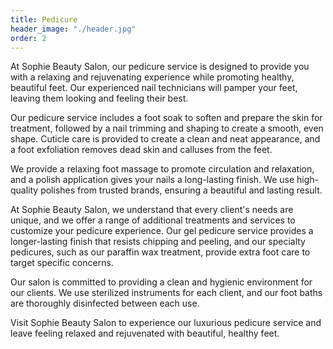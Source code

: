 ```yaml
---
title: Pedicure
header_image: "./header.jpg"
order: 2
---
```


At Sophie Beauty Salon, our pedicure service is designed to provide you with a relaxing and rejuvenating experience while promoting healthy, beautiful feet. Our experienced nail technicians will pamper your feet, leaving them looking and feeling their best.

Our pedicure service includes a foot soak to soften and prepare the skin for treatment, followed by a nail trimming and shaping to create a smooth, even shape. Cuticle care is provided to create a clean and neat appearance, and a foot exfoliation removes dead skin and calluses from the feet.

We provide a relaxing foot massage to promote circulation and relaxation, and a polish application gives your nails a long-lasting finish. We use high-quality polishes from trusted brands, ensuring a beautiful and lasting result.

At Sophie Beauty Salon, we understand that every client's needs are unique, and we offer a range of additional treatments and services to customize your pedicure experience. Our gel pedicure service provides a longer-lasting finish that resists chipping and peeling, and our specialty pedicures, such as our paraffin wax treatment, provide extra foot care to target specific concerns.

Our salon is committed to providing a clean and hygienic environment for our clients. We use sterilized instruments for each client, and our foot baths are thoroughly disinfected between each use.

Visit Sophie Beauty Salon to experience our luxurious pedicure service and leave feeling relaxed and rejuvenated with beautiful, healthy feet.